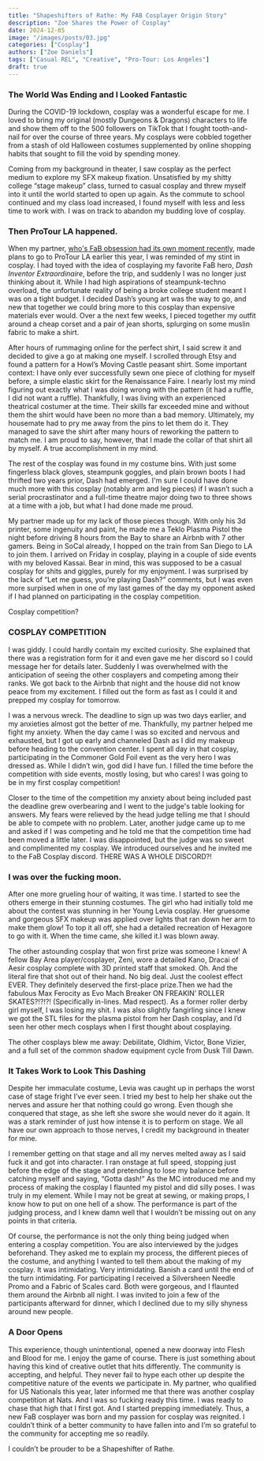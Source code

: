 ```yaml
---
title: "Shapeshifters of Rathe: My FAB Cosplayer Origin Story"
description: "Zoe Shares the Power of Cosplay"
date: 2024-12-05
image: "/images/posts/03.jpg"
categories: ["Cosplay"]
authors: ["Zoe Daniels"]
tags: ["Casual REL", "Creative", "Pro-Tour: Los Angeles"]
draft: true
---
```


###  The World Was Ending and I Looked Fantastic
During the COVID-19 lockdown, cosplay was a wonderful escape for me. I loved to bring my original (mostly Dungeons & Dragons) characters to life and show them off to the 500 followers on TikTok that I fought tooth-and-nail for over the course of three years. My cosplays were cobbled together from a stash of old Halloween costumes supplemented by online shopping habits that sought to fill the void by spending money. 

Coming from my background in theater, I saw cosplay as the perfect medium to explore my SFX makeup fixation. Unsatisfied by my shitty college “stage makeup” class, turned to casual cosplay and threw myself into it until the world started to open up again. As the commute to school continued and my class load increased, I found myself with less and less time to work with. I was on track to abandon my budding love of cosplay.

### Then ProTour LA happened.

When my partner, [who's FaB obsession had its own moment recently](https://overpit.ch/tournament_report-aurora), made plans to go to ProTour LA earlier this year, I was reminded of my stint in cosplay.  I had toyed with the idea of cosplaying my favorite FaB hero, *Dash Inventor Extraordinaire*, before the trip, and suddenly I was no longer just thinking about it. While I had high aspirations of steampunk-techno overload, the unfortunate reality of being a broke college student meant I was on a tight budget. I decided Dash’s young art was the way to go, and new that together we could bring more to this cosplay than expensive materials ever would. Over a the next few weeks, I pieced together my outfit around a cheap corset and a pair of jean shorts, splurging on some muslin fabric to make a shirt.

After hours of rummaging online for the perfect shirt, I said screw it and decided to give a go at making one myself. I scrolled through Etsy and found a pattern for a Howl’s Moving Castle peasant shirt. Some important context: I have only ever successfully sewn one piece of clothing for myself before, a simple elastic skirt for the Renaissance Faire. I nearly lost my mind figuring out exactly what I was doing wrong with the pattern (it had a ruffle, I did not want a ruffle). Thankfully, I was living with an experienced theatrical costumer at the time. Their skills far exceeded mine and without them the shirt would have been no more than a bad memory. Ultimately, my housemate had to pry me away from the pins to let them do it. They managed to save the shirt after many hours of reworking the pattern to match me. I am proud to say, however, that I made the collar of that shirt all by myself. A true accomplishment in my mind.  

The rest of the cosplay was found in my costume bins. With just some fingerless black gloves, steampunk goggles, and plain brown boots I had thrifted two years prior, Dash had emerged. I'm sure I could have done much more with this cosplay (notably arm and leg pieces) if I wasn’t such a serial procrastinator and a full-time theatre major doing two to three shows at a time with a job, but what I had done made me proud. 

My partner made up for my lack of those pieces though. With only his 3d printer, some ingenuity and paint, he made me a Teklo Plasma Pistol the night before driving 8 hours from the Bay to share an Airbnb with 7 other gamers. Being in SoCal already, I hopped on the train from San Diego to LA to join them. I arrived on Friday in cosplay, playing in a couple of side events with my beloved Kassai. Bear in mind, this was supposed to be a casual cosplay for shits and giggles, purely for my enjoyment. I was surprised by the lack of “Let me guess, you’re playing Dash?” comments, but I was even more surpised when in one of my last games of the day my opponent asked if I had planned on participating in the cosplay competition. 

Cosplay competition?

### COSPLAY COMPETITION

I was giddy. I could hardly contain my excited curiosity. She explained that there was a registration form for it and even gave me her discord so I could message her for details later. Suddenly I was overwhelmed with the anticipation of seeing the other cosplayers and competing among their ranks. We got back to the Airbnb that night and the house did not know peace from my excitement. I filled out the form as fast as I could it and prepped my cosplay for tomorrow. 

I was a nervous wreck. The deadline to sign up was two days earlier, and my anxieties almost got the better of me. Thankfully, my partner helped me fight my anxiety. When the day came I was so excited and nervous and exhausted, but I got up early and channeled Dash as I did my makeup before heading to the convention center. I spent all day in that cosplay, participating in the Commoner Gold Foil event as the very hero I was dressed as. While I didn’t win, god did I have fun. I filled the time before the competition with side events, mostly losing, but who cares! I was going to be in my first cosplay competition!

Closer to the time of the competition my anxiety about being included past the deadline grew overbearing and I went to the judge's table looking for answers. My fears were relieved by the head judge telling me that I should be able to compete with no problem. Later, another judge came up to me and asked if I was competing and he told me that the competition time had been moved a little later. I was disappointed, but the judge was so sweet and complimented my cosplay. We introduced ourselves and he invited me to the FaB Cosplay discord. THERE WAS A WHOLE DISCORD?!

### I was over the fucking moon. 

After one more grueling hour of waiting, it was time. I started to see the others emerge in their stunning costumes. The girl who had initially told me about the contest was stunning in her Young Levia cosplay. Her gruesome and gorgeous SFX makeup was applied over lights that ran down her arm to make them glow! To top it all off, she had a detailed recreation of Hexagore to go with it. When the time came, she killed it.I was blown away. 

The other astounding cosplay that won first prize was someone I knew! A fellow Bay Area player/cosplayer, Zeni, wore a detailed Kano, Dracai of Aesir cosplay complete with 3D printed staff that smoked. Oh. And the literal fire that shot out of their hand. No big deal. Just the coolest effect EVER. They definitely deserved the first-place prize.Then we had the fabulous Max Ferocity as Evo Mach Breaker ON FREAKIN’ ROLLER SKATES?!?!?! (Specifically in-lines. Mad respect). As a former roller derby girl myself, I was losing my shit. I was also slightly fangirling since I knew we got the STL files for the plasma pistol from her Dash cosplay, and I’d seen her other mech cosplays when I first thought about cosplaying. 

The other cosplays blew me away: Debilitate, Oldhim, Victor, Bone Vizier, and a full set of the common shadow equipment cycle from Dusk Till Dawn. 

### It Takes Work to Look This Dashing

Despite her immaculate costume, Levia was caught up in perhaps the worst case of stage fright I’ve ever seen. I tried my best to help her shake out the nerves and assure her that nothing could go wrong. Even though she conquered that stage, as she left she swore she would never do it again. It was a stark reminder of just how intense it is to perform on stage. We all have our own approach to those nerves, I credit my background in theater for mine. 

I remember getting on that stage and all my nerves melted away as I said fuck it and got into character. I ran onstage at full speed, stopping just before the edge of the stage and pretending to lose my balance before catching myself and saying, “Gotta dash!” As the MC introduced me and my process of making the cosplay I flaunted my pistol and did silly poses. I was truly in my element. While I may not be great at sewing, or making props, I know how to put on one hell of a show. The performance is part of the judging process, and I knew damn well that I wouldn’t be missing out on any points in that criteria. 

Of course, the performance is not the only thing being judged when entering a cosplay competition. You are also interviewed by the judges beforehand. They asked me to explain my process, the different pieces of the costume, and anything I wanted to tell them about the making of my cosplay. It was intimidating. Very intimidating. Banish a card until the end of the turn intimidating. For participating I received a Silversheen Needle Promo and a Fabric of Scales card. Both were gorgeous, and I flaunted them around the Airbnb all night. I was invited to join a few of the participants afterward for dinner, which I declined due to my silly shyness around new people. 

### A Door Opens

This experience, though unintentional, opened a new doorway into Flesh and Blood for me. I enjoy the game of course. There is just something about having this kind of creative outlet that hits differently. The community is accepting, and helpful. They never fail to hype each other up despite the competitive nature of the events we participate in. My partner, who qualified for US Nationals this year, later informed me that there was another cosplay competition at Nats. And I was so fucking ready this time. I was ready to chase that high that I first got. And I started prepping immediately. Thus, a new FaB cosplayer was born and my passion for cosplay was reignited. I couldn’t think of a better community to have fallen into and I’m so grateful to the community for accepting me so readily. 

I couldn’t be prouder to be a Shapeshifter of Rathe. 
